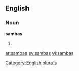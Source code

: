 ==English==

===Noun===
'''sambas'''

# {{plural of|[[samba]]}}

[[Category:English plurals]]

[[ar:sambas]]
[[sv:sambas]]
[[vi:sambas]]